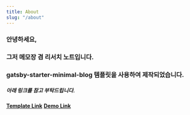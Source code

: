 ```yaml
---
title: About
slug: "/about"
---
```


### 안녕하세요,

### 그저 메모장 겸 리서치 노트입니다.

### gatsby-starter-minimal-blog 템플릿을 사용하여 제작되었습니다.
##### 아래 링크를 참고 부탁드립니다.
[**Template Link**](https://www.gatsbyjs.com/starters/LekoArts/gatsby-starter-minimal-blog)
[**Demo Link**](https://minimal-blog.lekoarts.de)


